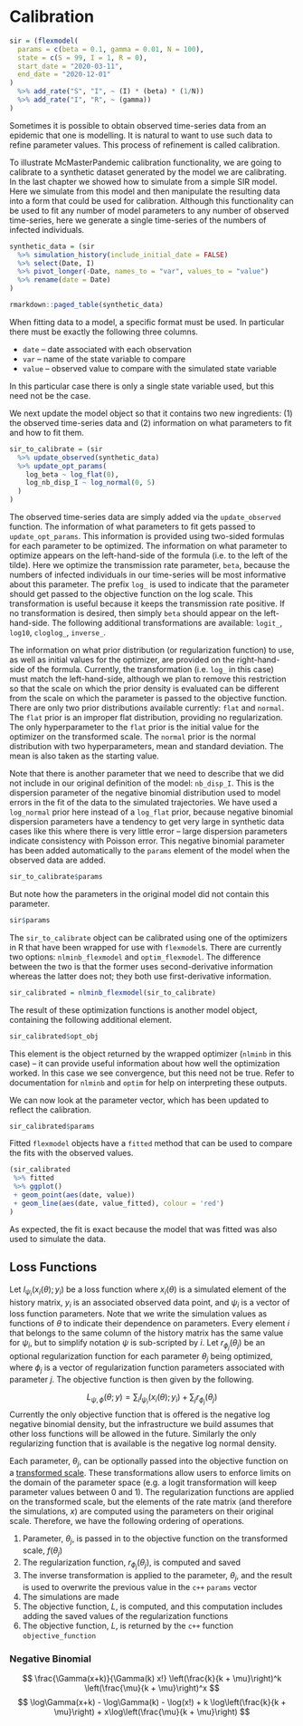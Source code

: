 # Calibration

```r
sir = (flexmodel(
  params = c(beta = 0.1, gamma = 0.01, N = 100),
  state = c(S = 99, I = 1, R = 0),
  start_date = "2020-03-11",
  end_date = "2020-12-01"
)
  %>% add_rate("S", "I", ~ (I) * (beta) * (1/N))
  %>% add_rate("I", "R", ~ (gamma))
)
```

Sometimes it is possible to obtain observed time-series data from an epidemic that one is modelling. It is natural to want to use such data to refine parameter values. This process of refinement is called calibration.

To illustrate McMasterPandemic calibration functionality, we are going to calibrate to a synthetic dataset generated by the model we are calibrating. In the last chapter we showed how to simulate from a simple SIR model. Here we simulate from this model and then manipulate the resulting data into a form that could be used for calibration. Although this functionality can be used to fit any number of model parameters to any number of observed time-series, here we generate a single time-series of the numbers of infected individuals.
```r
synthetic_data = (sir
  %>% simulation_history(include_initial_date = FALSE)
  %>% select(Date, I)
  %>% pivot_longer(-Date, names_to = "var", values_to = "value")
  %>% rename(date = Date)
)
```
```r
rmarkdown::paged_table(synthetic_data)
```

When fitting data to a model, a specific format must be used. In particular there must be exactly the following three columns.

* `date` -- date associated with each observation
* `var` -- name of the state variable to compare
* `value` -- observed value to compare with the simulated state variable

In this particular case there is only a single state variable used, but this need not be the case.

We next update the model object so that it contains two new ingredients: (1) the observed time-series data and (2) information on what parameters to fit and how to fit them.
```r
sir_to_calibrate = (sir
  %>% update_observed(synthetic_data)
  %>% update_opt_params(
    log_beta ~ log_flat(0),
    log_nb_disp_I ~ log_normal(0, 5)
  )
)
```

The observed time-series data are simply added via the `update_observed` function. The information of what parameters to fit gets passed to `update_opt_params`. This information is provided using two-sided formulas for each parameter to be optimized. The information on what parameter to optimize appears on the left-hand-side of the formula (i.e. to the left of the tilde). Here we optimize the transmission rate parameter, `beta`, because the numbers of infected individuals in our time-series will be most informative about this parameter. The prefix `log_` is used to indicate that the parameter should get passed to the objective function on the log scale. This transformation is useful because it keeps the transmission rate positive. If no transformation is desired, then simply `beta` should appear on the left-hand-side. The following additional transformations are available: `logit_`, `log10`, `cloglog_`, `inverse_`.

The information on what prior distribution (or regularization function) to use, as well as initial values for the optimizer, are provided on the right-hand-side of the formula. Currently, the transformation (i.e. `log_` in this case) must match the left-hand-side, although we plan to remove this restriction so that the scale on which the prior density is evaluated can be different from the scale on which the parameter is passed to the objective function. There are only two prior distributions available currently: `flat` and `normal`.  The `flat` prior is an improper flat distribution, providing no regularization. The only hyperparameter to the `flat` prior is the initial value for the optimizer on the transformed scale. The `normal` prior is the normal distribution with two hyperparameters, mean and standard deviation. The mean is also taken as the starting value.

Note that there is another parameter that we need to describe that we did not include in our original definition of the model: `nb_disp_I`.  This is the dispersion parameter of the negative binomial distribution used to model errors in the fit of the data to the simulated trajectories. We have used a `log_normal` prior here instead of a `log_flat` prior, because negative binomial dispersion parameters have a tendency to get very large in synthetic data cases like this where there is very little error -- large dispersion parameters indicate consistency with Poisson error.  This negative binomial parameter has been added automatically to the `params` element of the model when the observed data are added.

```r
sir_to_calibrate$params
```

But note how the parameters in the original model did not contain this parameter.

```r
sir$params
```

The `sir_to_calibrate` object can be calibrated using one of the optimizers in R that have been wrapped for use with `flexmodel`s. There are currently two options: `nlminb_flexmodel` and `optim_flexmodel`. The difference between the two is that the former uses second-derivative information whereas the latter does not; they both use first-derivative information.
```r
sir_calibrated = nlminb_flexmodel(sir_to_calibrate)
```

The result of these optimization functions is another model object, containing the following additional element.
```r
sir_calibrated$opt_obj
```

This element is the object returned by the wrapped optimizer (`nlminb` in this case) -- it can provide useful information about how well the optimization worked. In this case we see convergence, but this need not be true. Refer to documentation for `nlminb` and `optim` for help on interpreting these outputs.

We can now look at the parameter vector, which has been updated to reflect the calibration.

```r
sir_calibrated$params
```

Fitted `flexmodel` objects have a `fitted` method that can be used to compare the fits with the observed values.

```r
(sir_calibrated
 %>% fitted
 %>% ggplot()
 + geom_point(aes(date, value))
 + geom_line(aes(date, value_fitted), colour = 'red')
)
```

As expected, the fit is exact because the model that was fitted was also used to simulate the data.



## Loss Functions

Let $l_{\psi_i}\left(x_i(\theta); y_i\right)$ be a loss function where $x_i(\theta)$ is a simulated element of the history matrix, $y_i$ is an associated observed data point, and $\psi_i$ is a vector of loss function parameters. Note that we write the simulation values as functions of $\theta$ to indicate their dependence on parameters. Every element $i$ that belongs to the same column of the history matrix has the same value for $\psi_i$, but to simplify notation $\psi$ is sub-scripted by $i$. Let $r_{\phi_j}(\theta_j)$ be an optional regularization function for each parameter $\theta_j$ being optimized, where $\phi_j$ is a vector of regularization function parameters associated with parameter $j$. The objective function is then given by the following.

$$
L_{\psi, \phi}(\theta; y) = \sum_i l_{\psi_i}\left(x_i(\theta); y_i\right) + \sum_j r_{\phi_j}(\theta_j)
$$
Currently the only objective function that is offered is the negative log negative binomial density, but the infrastructure we build assumes that other loss functions will be allowed in the future. Similarly the only regularizing function that is available is the negative log normal density.

Each parameter, $\theta_j$, can be optionally passed into the objective function on a [transformed scale](https://canmod.net/misc/flex_specs#available-parameter-transformations). These transformations allow users to enforce limits on the domain of the parameter space (e.g. a logit transformation will keep parameter values between 0 and 1). The regularization functions are applied on the transformed scale, but the elements of the rate matrix (and therefore the simulations, $x$) are computed using the parameters on their original scale. Therefore, we have the following ordering of operations.

1. Parameter, $\theta_j$, is passed in to the objective function on the transformed scale, $f(\theta_j)$
2. The regularization function, $r_{\phi_j}(\theta_j)$, is computed and saved
3. The inverse transformation is applied to the parameter, $\theta_j$, and the result is used to overwrite the previous value in the `c++` `params` vector
4. The simulations are made
5. The objective function, $L$, is computed, and this computation includes adding the saved values of the regularization functions
6. The objective function, $L$, is returned by the `c++` function `objective_function`


### Negative Binomial

$$
\frac{\Gamma(x+k)}{\Gamma(k) x!} \left(\frac{k}{k + \mu}\right)^k \left(\frac{\mu}{k + \mu}\right)^x
$$
$$
\log\Gamma(x+k) - \log\Gamma(k) - \log(x!) + k \log\left(\frac{k}{k + \mu}\right) + x\log\left(\frac{\mu}{k + \mu}\right)
$$

